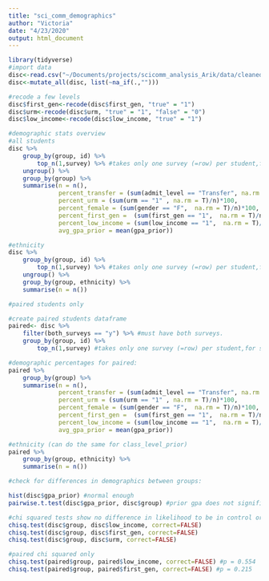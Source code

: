 ```yaml
---
title: "sci_comm_demographics"
author: "Victoria"
date: "4/23/2020"
output: html_document
---
```


```r
library(tidyverse)
#import data
disc<-read.csv("~/Documents/projects/scicomm_analysis_Arik/data/cleaned_complete_joins/scicomm_complete_data_joined.csv")
disc<-mutate_all(disc, list(~na_if(.,"")))

#recode a few levels
disc$first_gen<-recode(disc$first_gen, "true" = "1")
disc$urm<-recode(disc$urm, "true" = "1", "false" = "0")
disc$low_income<-recode(disc$low_income, "true" = "1")

```

```r
#demographic stats overview 
#all students 
disc %>%
    group_by(group, id) %>% 
        top_n(1,survey) %>% #takes only one survey (=row) per student,for students that have both
    ungroup() %>%
    group_by(group) %>%
    summarise(n = n(),
              percent_transfer = (sum(admit_level == "Transfer", na.rm = T)/n)*100, 
              percent_urm = (sum(urm == "1" , na.rm = T)/n)*100,
              percent_female = (sum(gender == "F",  na.rm = T)/n)*100, 
              percent_first_gen =  (sum(first_gen == "1",  na.rm = T)/n)*100,
              percent_low_income = (sum(low_income == "1",  na.rm = T)/n)*100, 
              avg_gpa_prior = mean(gpa_prior))

#ethnicity 
disc %>%
    group_by(group, id) %>% 
        top_n(1,survey) %>% #takes only one survey (=row) per student,for students that have both
    ungroup() %>%
    group_by(group, ethnicity) %>%
    summarise(n = n())

#paired students only 

#create paired students dataframe
paired<- disc %>%
    filter(both_surveys == "y") %>% #must have both surveys. 
    group_by(group, id) %>% 
        top_n(1,survey) #takes only one survey (=row) per student,for students that have both

#demographic percentages for paired: 
paired %>%
    group_by(group) %>%
    summarise(n = n(),
              percent_transfer = (sum(admit_level == "Transfer", na.rm = T)/n)*100, 
              percent_urm = (sum(urm == "1" , na.rm = T)/n)*100,
              percent_female = (sum(gender == "F",  na.rm = T)/n)*100, 
              percent_first_gen =  (sum(first_gen == "1",  na.rm = T)/n)*100,
              percent_low_income = (sum(low_income == "1",  na.rm = T)/n)*100, 
              avg_gpa_prior = mean(gpa_prior))

#ethnicity (can do the same for class_level_prior)
paired %>% 
    group_by(group, ethnicity) %>%
    summarise(n = n())
```
```r
#check for differences in demographics between groups: 

hist(disc$gpa_prior) #normal enough
pairwise.t.test(disc$gpa_prior, disc$group) #prior gpa does not significantly differ between control and treatment

#chi squared tests show no difference in likelihood to be in control or treatment given low income, first gen, or urm 
chisq.test(disc$group, disc$low_income, correct=FALSE)
chisq.test(disc$group, disc$first_gen, correct=FALSE)
chisq.test(disc$group, disc$urm, correct=FALSE)

#paired chi squared only 
chisq.test(paired$group, paired$low_income, correct=FALSE) #p = 0.554
chisq.test(paired$group, paired$first_gen, correct=FALSE) #p = 0.215
```

